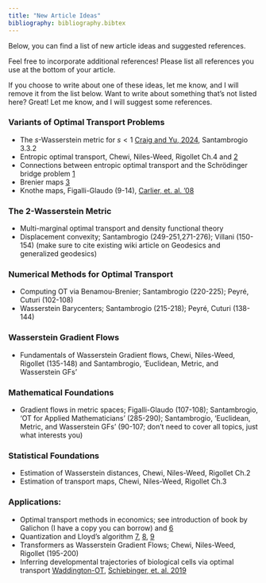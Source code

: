 ```yaml
---
title: "New Article Ideas"
bibliography: bibliography.bibtex
---
```


Below, you can find a list of new article ideas and suggested references.

Feel free to incorporate additional references! Please list all references you use at the bottom of your article.

If you choose to write about one of these ideas, let me know, and I will remove it from the list below. Want to write about something that's not listed here? Great! Let me know, and I will suggest some references.

### Variants of Optimal Transport Problems
-   The $s$-Wasserstein metric for $s<1$ [Craig and Yu, 2024](https://arxiv.org/abs/2411.12153), Santambrogio 3.3.2
-   Entropic optimal transport, Chewi, Niles-Weed, Rigollet Ch.4 and [2](https://www.math.columbia.edu/~mnutz/docs/EOT_lecture_notes.pdf)
-   Connections between entropic optimal transport and the Schrödinger bridge problem [1](https://www.math.ucdavis.edu/~saito/data/acha.read.s19/leonard_survey-schroedinger-problem-optxport.pdf)
-   Brenier maps [3](https://arxiv.org/abs/2404.02855)
-   Knothe maps, Figalli-Glaudo (9-14), [Carlier, et. al. '08](https://arxiv.org/abs/0810.4153)

### The 2-Wasserstein Metric
-   Multi-marginal optimal transport and density functional theory
-   Displacement convexity; Santambrogio (249-251,271-276); Villani (150-154) (make sure to cite existing wiki article on Geodesics and generalized geodesics)

### Numerical Methods for Optimal Transport
-   Computing OT via Benamou-Brenier; Santambrogio (220-225); Peyré, Cuturi (102-108)
-   Wasserstein Barycenters; Santambrogio (215-218); Peyré, Cuturi (138-144)

### Wasserstein Gradient Flows
-   Fundamentals of Wasserstein Gradient flows, Chewi, Niles-Weed, Rigollet (135-148) and Santambrogio, 'Euclidean, Metric, and Wasserstein GFs'

### Mathematical Foundations
-   Gradient flows in metric spaces; Figalli-Glaudo (107-108); Santambrogio, 'OT for Applied Mathematicians' (285-290); Santambrogio, 'Euclidean, Metric, and Wasserstein GFs' (90-107; don't need to cover all topics, just what interests you)

### Statistical Foundations
-   Estimation of Wasserstein distances, Chewi, Niles-Weed, Rigollet Ch.2
-   Estimation of transport maps, Chewi, Niles-Weed, Rigollet Ch.3

### Applications:
-   Optimal transport methods in economics; see introduction of book by Galichon (I have a copy you can borrow) and [6](https://arxiv.org/abs/2107.04700)
-   Quantization and Lloyd's algorithm [7](https://hal.science/hal-03256039/document), [8](https://link.springer.com/content/pdf/10.1007/978-3-030-01947-1_7.pdf), [9](https://link.springer.com/content/pdf/10.1007/978-3-319-99689-9_6.pdf)
-   Transformers as Wasserstein Gradient Flows; Chewi, Niles-Weed, Rigollet (195-200)
-   Inferring developmental trajectories of biological cells via optimal transport [Waddington-OT](https://broadinstitute.github.io/wot/tutorial/), [Schiebinger, et. al. 2019](https://www.cell.com/cell/fulltext/S0092-8674(19)30039-X)
